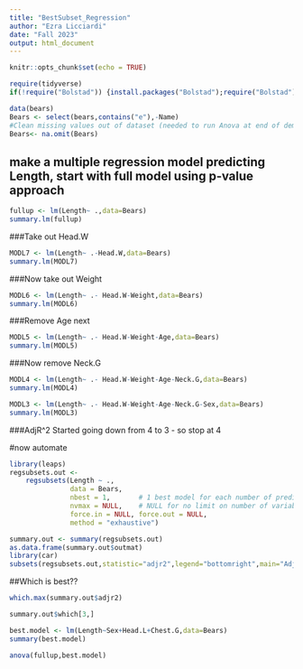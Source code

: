 ```yaml
---
title: "BestSubset_Regression"
author: "Ezra Licciardi"
date: "Fall 2023"
output: html_document
---
```


```r
knitr::opts_chunk$set(echo = TRUE)
```
```r
require(tidyverse)
if(!require("Bolstad")) {install.packages("Bolstad");require("Bolstad")}

data(bears)
Bears <- select(bears,contains("e"),-Name)
#Clean missing values out of dataset (needed to run Anova at end of demo)
Bears<- na.omit(Bears)
```
## make a multiple regression model predicting Length, start with full model using p-value approach   

```r
fullup <- lm(Length~ .,data=Bears)
summary.lm(fullup)
```
###Take out Head.W

```r
MODL7 <- lm(Length~ .-Head.W,data=Bears)
summary.lm(MODL7)
```
###Now take out Weight

```r
MODL6 <- lm(Length~ .- Head.W-Weight,data=Bears)
summary.lm(MODL6)
```
###Remove Age next
```r
MODL5 <- lm(Length~ .- Head.W-Weight-Age,data=Bears)
summary.lm(MODL5)
```
###Now remove Neck.G  

```r
MODL4 <- lm(Length~ .- Head.W-Weight-Age-Neck.G,data=Bears)
summary.lm(MODL4)
```

```r
MODL3 <- lm(Length~ .- Head.W-Weight-Age-Neck.G-Sex,data=Bears)
summary.lm(MODL3)
```

###AdjR^2 Started going down from 4 to 3 - so stop at 4




#now automate


```r
library(leaps)
regsubsets.out <-
    regsubsets(Length ~ .,
               data = Bears,
               nbest = 1,       # 1 best model for each number of predictors
               nvmax = NULL,    # NULL for no limit on number of variables
               force.in = NULL, force.out = NULL,
               method = "exhaustive")

summary.out <- summary(regsubsets.out)
as.data.frame(summary.out$outmat)
library(car)
subsets(regsubsets.out,statistic="adjr2",legend="bottomright",main="Adjusted R^2")
```
  
##Which is best??  

```r
which.max(summary.out$adjr2)
```
```r
summary.out$which[3,]
```

```r
best.model <- lm(Length~Sex+Head.L+Chest.G,data=Bears)
summary(best.model)
```

```r
anova(fullup,best.model)
```

